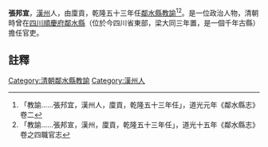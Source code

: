 {{明清人物信息框
| 姓名 =張邦宣
| 最高職務 = [[四川|四川]][[鄰水縣|鄰水縣]][[教諭|教諭]]
| 國家 = 大清
| 籍貫 = [[漢州|漢州]]
| 字號 =
| 出生日期 = ？年？月？日
| 逝世日期 = ？年？月？日
| 墓葬 = 
| 配偶 =  
| 親屬 = 曾祖、祖、父，母
| 出身 =廩貢 
| 著作 =  
*
}}
'''張邦宣'''{{BD|？年||？年||}}，[[漢州|漢州]]人，由廩貢，乾隆五十三年任[[鄰水縣|鄰水縣]][[教諭|教諭]]<ref>「教諭……張䢴宜，漢州人，廩貢，乾隆五十三年任」，道光元年《鄰水縣志》卷二</ref><ref>「教諭……張邦宣，漢州，廩貢，乾隆五十三年任」，道光十五年《鄰水縣志》卷之四職官志</ref>。是一位政治人物，清朝時曾在[[四川|四川]][[順慶府|順慶府]][[鄰水縣|鄰水縣]]（位於今四川省東部，梁大同三年置，是一個千年古縣）擔任官吏。
==註釋==
{{reflist}}
{{清朝人物小作品}}
[[Category:清朝鄰水縣教諭|Category:清朝鄰水縣教諭]]
[[Category:漢州人|Category:漢州人]]
{{bio-stub}}